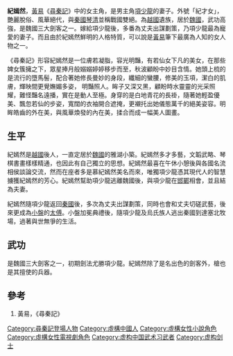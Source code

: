 {{黃易人物
|小說 = [[尋秦記|尋秦記]]
|綽號 = 紀才女
|家庭 = [[鄒衍|鄒衍]]（乾爹）<br>[[項少龍|項少龍]]（夫）<br>[[項羽|項寶兒]]（養子）
|兵器 = 劍、飛龍槍
}}
'''紀嫣然'''，[[黃易_(作家)|黃易]]《[[尋秦記|尋秦記]]》中的女主角，是男主角[[項少龍|項少龍]]的妻子。外號「紀才女」，艷麗脫俗、風華絕代，與[[秦國|秦國]][[琴清|琴清]]並稱戰國雙絕。為[[越國|越國]]遺族，居於[[魏国_(战国)|魏國]]，武功高強，是魏國三大劍客之一。嫁給項少龍後，多番為丈夫出謀劃策，乃項少龍最為寵愛的妻子。而且由於紀嫣然鮮明的人格特質，可以說是[[黃易_(作家)|黃易]]筆下最廣為人知的女人物之一。

《尋秦記》形容紀嫣然是一位膚若凝脂，容光明豔，有若仙女下凡的美女，在那些婢女簇擁之下，眾星捧月般嫋嫋婷婷移步而至，秋波顧盼中妙目含情。她頭上梳的是流行的墮馬髻，配合著她修長曼妙的身段，纖細的蠻腰，修美的玉項，潔白的肌膚，輝映間更覺嫵媚多姿，
明豔照人。眸子又深又黑，顧盼時水靈靈的光采照耀，難怪豔名遠播，實在是動人至極。身穿的是白地青花的長褂，隨著她輕盈優美、飄忽若仙的步姿，寬闊的衣袖開合遮掩，更襯托出她儀態萬千的絕美姿容。明眸皓齒的外在美，與風華煥發的內在美，揉合而成一幅美人圖畫。

== 生平 ==
紀嫣然是[[越國|越國]]後人，一直定居於[[魏国_(战国)|魏國]]的雅湖小築。紀嫣然多才多藝，文韜武略、琴棋書畫樣樣精通，也因此有自己獨立的思想。紀嫣然最喜在午休小憩後與各國名流相侯談論交流，然而在座者多是慕紀嫣然美名而來，唯獨項少龍憑其現代人的智慧擄獲紀嫣然的芳心。紀嫣然幫助項少龍逃離魏國後，與項少龍在[[邯鄲|邯鄲]]相會，並且結為夫妻。

紀嫣然隨項少龍返回[[秦國|秦國]]後，多次為丈夫出謀劃策，同時也會和丈夫切磋武藝，後來更成為[[小盤|小盤]]的[[太傅|太傅]]。小盤加冕典禮後，隨項少龍及烏氏族人逃出秦國到達塞北牧場，過著與世無爭的生活。

== 武功 ==
是魏國三大劍客之一，初期劍法尤勝項少龍。紀嫣然除了是名出色的劍客外，槍也是其擅使的兵器。

== 參考 ==
#黃易，《尋秦記》

{{尋秦記}}
{{黃易作品}}
[[Category:尋秦記登場人物|Category:尋秦記登場人物]]
[[Category:虛構中國人|Category:虛構中國人]]
[[Category:虛構女性小說角色|Category:虛構女性小說角色]]
[[Category:虛構女性電視劇角色|Category:虛構女性電視劇角色]]
[[Category:虚构中国武术习武者|Category:虚构中国武术习武者]]
[[Category:虚构剑士|Category:虚构剑士]]